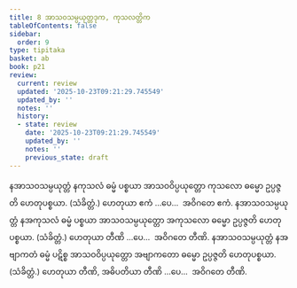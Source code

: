 ```yaml
---
title: 8 အာသဝသမ္ပယုတ္တဒုက, ကုသလတ္တိက
tableOfContents: false
sidebar:
  order: 9
type: tipitaka
basket: ab
book: p21
review:
  current: review
  updated: '2025-10-23T09:21:29.745549'
  updated_by: ''
  notes: ''
  history:
  - state: review
    date: '2025-10-23T09:21:29.745549'
    updated_by: ''
    notes: ''
    previous_state: draft
---
```



<ReviewStatus review={frontmatter.review} showDetails={true} />

<HypothesisAnnotation frontmatter={frontmatter} />

<DynamicBreadcrumb />

<Division number="19" book="p21" e="ch" v="40" p="353">

<Paragraph number="50" book="p21">
နအာသဝသမ္ပယုတ္တံ နကုသလံ ဓမ္မံ ပစ္စယာ အာသဝဝိပ္ပယုတ္တော ကုသလော ဓမ္မော ဥပ္ပဇ္ဇတိ ဟေတုပစ္စယာ. (သံခိတ္တံ.) ဟေတုယာ ဧကံ …ပေ…  အဝိဂတေ ဧကံ.
</Paragraph>

<Paragraph number="51" book="p21">
နအာသဝသမ္ပယုတ္တံ နအကုသလံ ဓမ္မံ ပစ္စယာ အာသဝသမ္ပယုတ္တော အကုသလော ဓမ္မော ဥပ္ပဇ္ဇတိ ဟေတုပစ္စယာ. (သံခိတ္တံ.) ဟေတုယာ တီဏိ …ပေ…  အဝိဂတေ တီဏိ.
</Paragraph>

<Paragraph number="52" book="p21">
နအာသဝသမ္ပယုတ္တံ နအဗျာကတံ ဓမ္မံ ပဋိစ္စ အာသဝဝိပ္ပယုတ္တော အဗျာကတော ဓမ္မော ဥပ္ပဇ္ဇတိ ဟေတုပစ္စယာ. (သံခိတ္တံ.) ဟေတုယာ တီဏိ, အဓိပတိယာ တီဏိ …ပေ…  အဝိဂတေ တီဏိ.
</Paragraph>
</Division>